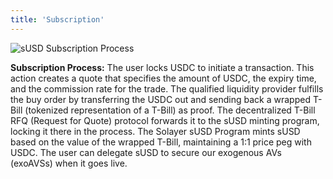 ```yaml
---
title: 'Subscription'
---
```


![sUSD Subscription Process](/images/subscribe_susd.jpg)

**Subscription Process:**
<Steps>
<Step title="User Locks USDC:">
    The user locks USDC to initiate a transaction. This action creates a quote that specifies the amount of USDC, the expiry time, and the commission rate for the trade.
</Step>
<Step title="Fulfillment by Qualified Liquidity Provider (Buy Order):">
    The qualified liquidity provider fulfills the buy order by transferring the USDC out and sending back a wrapped T-Bill (tokenized representation of a T-Bill) as proof.
</Step>
<Step title="Forwarding Wrapped T-Bill:">
    The decentralized T-Bill RFQ (Request for Quote) protocol forwards it to the sUSD minting program, locking it there in the process.
</Step>
<Step title="Minting sUSD:">
    The Solayer sUSD Program mints sUSD based on the value of the wrapped T-Bill, maintaining a 1:1 price peg with USDC.
</Step>
<Step title="Delegate sUSD to Secure Exogenous AVS (Coming Soon):">
    The user can delegate sUSD to secure our exogenous AVs (exoAVSs) when it goes live.
</Step>
</Steps>
 

